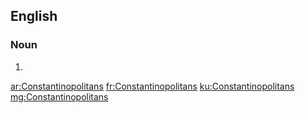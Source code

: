 ==English==

===Noun===
{{head|en}}

# {{plural of|Constantinopolitan}}

[[ar:Constantinopolitans]]
[[fr:Constantinopolitans]]
[[ku:Constantinopolitans]]
[[mg:Constantinopolitans]]